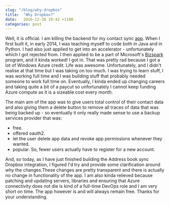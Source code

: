 ```yaml
---
slug: "/blog/why-dropbox"
title:  "Why Dropbox?"
date:   2016-12-30 19:42 +1100
categories: post
---
```

Well, it is official. I am killing the backend for my contact sync [app](https://play.google.com/store/apps/details?id=com.noni.embryio&hl=en). When I first built it, in early 2014, I was teaching myself to code both in Java and in Python.
I had also just applied to get into an accelerator - unfortunately which I got rejected from. I then applied to be a part of Microsoft's [Bizspark](http://bizspark.com) program, and it kinda worked! I got in.
That was pretty rad because I got a lot of Windows Azure credit. Life was awesome. Unfortunately, and I didn't realise at that time but I was taking on too much. I was trying to learn stuff,
I was working full time and I was building stuff that probably needed someone to work full time on. Eventually, I kinda ended up changing careers and taking quite a bit of a paycut so unfortunately I cannot keep funding Azure compute as it is a sizeable cost every month.

The main aim of the app was to give users total control of their contact data and also giving them a delete button to remove all traces of data that was being backed up - so eventually it only really
made sense to use a backup services provider that was:

+ free.
+ offered oauth2.
+ let the user delete app data and revoke app permissions whenever they wanted.
+ popular. So, fewer users actually have to register for a new account.

And, so today, as I have just finished building the Address book sync Dropbox integration, I figured I'd try and provide some clarification around why the changes.These changes are pretty transparent and there is actually no change in functionality of the app.
I am also kinda relieved because patching and updating servers, libraries and ensuring that Azure connectivity does not die is kind of a full-time DevOps role and I
am very short on time. The app however is and will always remain free. Thanks for your understanding.

